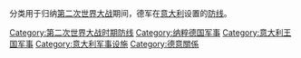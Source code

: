分类用于归纳[[第二次世界大战|第二次世界大战]]期间，德军在[[意大利|意大利]]设置的[[防线|防线]]。

[[Category:第二次世界大战时期防线|Category:第二次世界大战时期防线]]
[[Category:纳粹德国军事|Category:纳粹德国军事]]
[[Category:意大利王国军事|Category:意大利王国军事]]
[[Category:意大利军事设施|Category:意大利军事设施]]
[[Category:德意關係|Category:德意關係]]